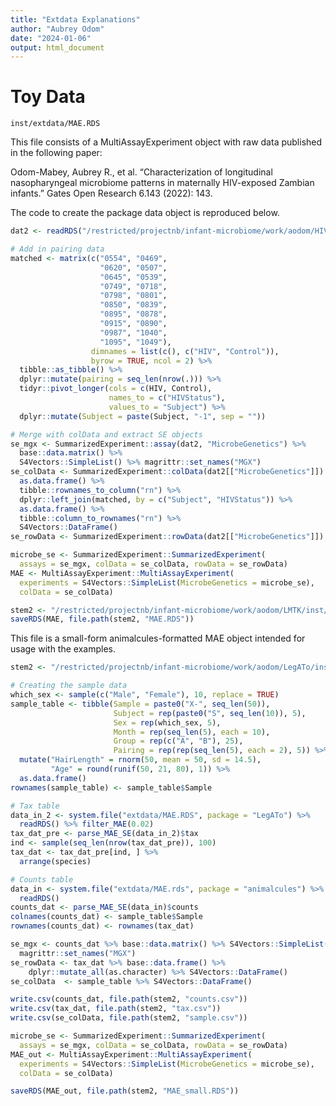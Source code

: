 ```yaml
---
title: "Extdata Explanations"
author: "Aubrey Odom"
date: "2024-01-06"
output: html_document
---
```


# Toy Data

`inst/extdata/MAE.RDS`

This file consists of a MultiAssayExperiment object with raw data published in the following paper:

Odom-Mabey, Aubrey R., et al. "Characterization of longitudinal nasopharyngeal microbiome patterns in maternally HIV-exposed Zambian infants." Gates Open Research 6.143 (2022): 143.

The code to create the package data object is reproduced below.

```R
dat2 <- readRDS("/restricted/projectnb/infant-microbiome/work/aodom/HIV_Exposed_Infants/data/animalculesFinalHIV.rds")

# Add in pairing data
matched <- matrix(c("0554", "0469",
                    "0620", "0507",
                    "0645", "0539",
                    "0749", "0718",
                    "0798", "0801",
                    "0850", "0839",
                    "0895", "0878",
                    "0915", "0890",
                    "0987", "1040",
                    "1095", "1049"),
                  dimnames = list(c(), c("HIV", "Control")),
                  byrow = TRUE, ncol = 2) %>%
  tibble::as_tibble() %>%
  dplyr::mutate(pairing = seq_len(nrow(.))) %>%
  tidyr::pivot_longer(cols = c(HIV, Control), 
                      names_to = c("HIVStatus"),
                      values_to = "Subject") %>%
  dplyr::mutate(Subject = paste(Subject, "-1", sep = "")) 

# Merge with colData and extract SE objects
se_mgx <- SummarizedExperiment::assay(dat2, "MicrobeGenetics") %>%
  base::data.matrix() %>%
  S4Vectors::SimpleList() %>% magrittr::set_names("MGX")
se_colData <- SummarizedExperiment::colData(dat2[["MicrobeGenetics"]]) %>%
  as.data.frame() %>%
  tibble::rownames_to_column("rn") %>%
  dplyr::left_join(matched, by = c("Subject", "HIVStatus")) %>%
  as.data.frame() %>%
  tibble::column_to_rownames("rn") %>%
  S4Vectors::DataFrame()
se_rowData <- SummarizedExperiment::rowData(dat2[["MicrobeGenetics"]])

microbe_se <- SummarizedExperiment::SummarizedExperiment(
  assays = se_mgx, colData = se_colData, rowData = se_rowData)
MAE <- MultiAssayExperiment::MultiAssayExperiment(
  experiments = S4Vectors::SimpleList(MicrobeGenetics = microbe_se),
  colData = se_colData)

stem2 <- "/restricted/projectnb/infant-microbiome/work/aodom/LMTK/inst/extdata"
saveRDS(MAE, file.path(stem2, "MAE.RDS"))
```

This file is a small-form animalcules-formatted MAE object intended for usage with the examples.
```R
stem2 <- "/restricted/projectnb/infant-microbiome/work/aodom/LegATo/inst/extdata"

# Creating the sample data
which_sex <- sample(c("Male", "Female"), 10, replace = TRUE)
sample_table <- tibble(Sample = paste0("X-", seq_len(50)),
                       Subject = rep(paste0("S", seq_len(10)), 5),
                       Sex = rep(which_sex, 5),
                       Month = rep(seq_len(5), each = 10),
                       Group = rep(c("A", "B"), 25),
                       Pairing = rep(rep(seq_len(5), each = 2), 5)) %>%
  mutate("HairLength" = rnorm(50, mean = 50, sd = 14.5),
         "Age" = round(runif(50, 21, 80), 1)) %>%
  as.data.frame()
rownames(sample_table) <- sample_table$Sample

# Tax table
data_in_2 <- system.file("extdata/MAE.RDS", package = "LegATo") %>%
  readRDS() %>% filter_MAE(0.02)
tax_dat_pre <- parse_MAE_SE(data_in_2)$tax
ind <- sample(seq_len(nrow(tax_dat_pre)), 100)
tax_dat <- tax_dat_pre[ind, ] %>%
  arrange(species)

# Counts table
data_in <- system.file("extdata/MAE.rds", package = "animalcules") %>%
  readRDS()
counts_dat <- parse_MAE_SE(data_in)$counts
colnames(counts_dat) <- sample_table$Sample
rownames(counts_dat) <- rownames(tax_dat)

se_mgx <- counts_dat %>% base::data.matrix() %>% S4Vectors::SimpleList() %>%
  magrittr::set_names("MGX")
se_rowData <- tax_dat %>% base::data.frame() %>%
    dplyr::mutate_all(as.character) %>% S4Vectors::DataFrame()
se_colData  <- sample_table %>% S4Vectors::DataFrame()

write.csv(counts_dat, file.path(stem2, "counts.csv"))
write.csv(tax_dat, file.path(stem2, "tax.csv"))
write.csv(se_colData, file.path(stem2, "sample.csv"))

microbe_se <- SummarizedExperiment::SummarizedExperiment(
  assays = se_mgx, colData = se_colData, rowData = se_rowData)
MAE_out <- MultiAssayExperiment::MultiAssayExperiment(
  experiments = S4Vectors::SimpleList(MicrobeGenetics = microbe_se),
  colData = se_colData)

saveRDS(MAE_out, file.path(stem2, "MAE_small.RDS"))
```
